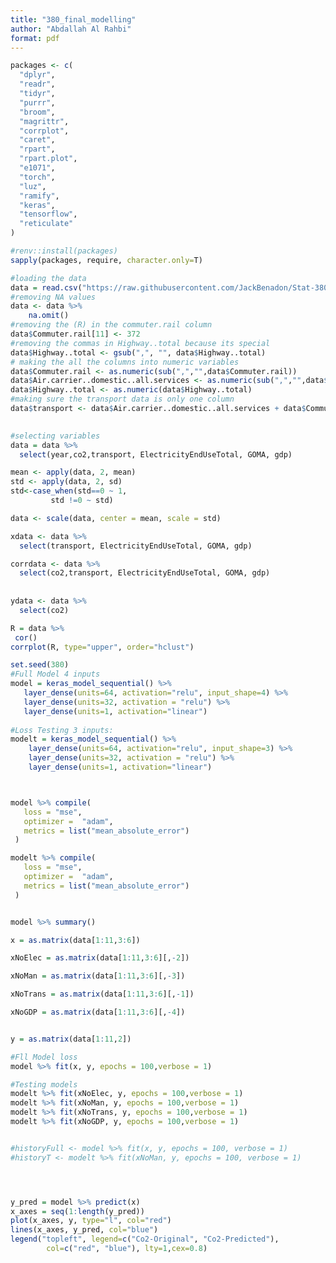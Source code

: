 ---
title: "380_final_modelling"
author: "Abdallah Al Rahbi"
format: pdf
---


```{r}
packages <- c(
  "dplyr", 
  "readr", 
  "tidyr", 
  "purrr", 
  "broom",
  "magrittr",
  "corrplot",
  "caret",
  "rpart",
  "rpart.plot",
  "e1071",
  "torch", 
  "luz",
  "ramify",
  "keras",
  "tensorflow",
  "reticulate"
)

#renv::install(packages)
sapply(packages, require, character.only=T)
```

```{r}


#loading the data
data = read.csv("https://raw.githubusercontent.com/JackBenadon/Stat-380-group-project/main/data.csv", header = T)
#removing NA values
data <- data %>% 
    na.omit() 
#removing the (R) in the commuter.rail column
data$Commuter.rail[11] <- 372
#removing the commas in Highway..total because its special 
data$Highway..total <- gsub(",", "", data$Highway..total)
# making the all the columns into numeric variables
data$Commuter.rail <- as.numeric(sub(",","",data$Commuter.rail))
data$Air.carrier..domestic..all.services <- as.numeric(sub(",","",data$Air.carrier..domestic..all.services))
data$Highway..total <- as.numeric(data$Highway..total)
#making sure the transport data is only one column
data$transport <- data$Air.carrier..domestic..all.services + data$Commuter.rail + data$Highway..total
 

#selecting variables
data = data %>%
  select(year,co2,transport, ElectricityEndUseTotal, GOMA, gdp)

mean <- apply(data, 2, mean)
std <- apply(data, 2, sd)
std<-case_when(std==0 ~ 1,
         std !=0 ~ std)

data <- scale(data, center = mean, scale = std)

xdata <- data %>%
  select(transport, ElectricityEndUseTotal, GOMA, gdp)

corrdata <- data %>%
  select(co2,transport, ElectricityEndUseTotal, GOMA, gdp)
  
  
ydata <- data %>%
  select(co2)

```

```{r}
R = data %>%
 cor()
corrplot(R, type="upper", order="hclust")


```

```{r}

set.seed(380)
#Full Model 4 inputs
model = keras_model_sequential() %>% 
   layer_dense(units=64, activation="relu", input_shape=4) %>% 
   layer_dense(units=32, activation = "relu") %>% 
   layer_dense(units=1, activation="linear")
 
#Loss Testing 3 inputs:
modelt = keras_model_sequential() %>% 
    layer_dense(units=64, activation="relu", input_shape=3) %>% 
    layer_dense(units=32, activation = "relu") %>% 
    layer_dense(units=1, activation="linear")



model %>% compile(
   loss = "mse",
   optimizer =  "adam", 
   metrics = list("mean_absolute_error")
 )

modelt %>% compile(
   loss = "mse",
   optimizer =  "adam", 
   metrics = list("mean_absolute_error")
 )


model %>% summary()

x = as.matrix(data[1:11,3:6])

xNoElec = as.matrix(data[1:11,3:6][,-2])

xNoMan = as.matrix(data[1:11,3:6][,-3])

xNoTrans = as.matrix(data[1:11,3:6][,-1])

xNoGDP = as.matrix(data[1:11,3:6][,-4])


y = as.matrix(data[1:11,2])

#Fll Model loss
model %>% fit(x, y, epochs = 100,verbose = 1)

#Testing models
modelt %>% fit(xNoElec, y, epochs = 100,verbose = 1)
modelt %>% fit(xNoMan, y, epochs = 100,verbose = 1)
modelt %>% fit(xNoTrans, y, epochs = 100,verbose = 1)
modelt %>% fit(xNoGDP, y, epochs = 100,verbose = 1)


#historyFull <- model %>% fit(x, y, epochs = 100, verbose = 1)
#historyT <- modelt %>% fit(xNoMan, y, epochs = 100, verbose = 1)




y_pred = model %>% predict(x)
x_axes = seq(1:length(y_pred))
plot(x_axes, y, type="l", col="red")
lines(x_axes, y_pred, col="blue")
legend("topleft", legend=c("Co2-Original", "Co2-Predicted"),
        col=c("red", "blue"), lty=1,cex=0.8)




```









